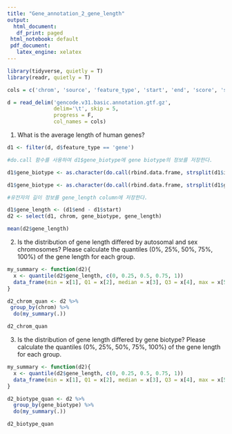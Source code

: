 ```yaml
---
title: "Gene_annotation_2_gene_length"
output: 
  html_document:
   df_print: paged
 html_notebook: default
 pdf_document:
   latex_engine: xelatex
---
```


```r
library(tidyverse, quietly = T)
library(readr, quietly = T)

cols = c('chrom', 'source', 'feature_type', 'start', 'end', 'score', 'strand', 'phase', 'info')

d = read_delim('gencode.v31.basic.annotation.gtf.gz', 
               delim='\t', skip = 5, 
               progress = F,
               col_names = cols)
```

1. What is the average length of human genes?

```r
d1 <- filter(d, d$feature_type == 'gene')

#do.call 함수를 사용하여 d1$gene_biotype에 gene biotype의 정보를 저장한다.

d1$gene_biotype <- as.character(do.call(rbind.data.frame, strsplit(d1$info, 'gene_type\\s+"'))[[2]])

d1$gene_biotype <- as.character(do.call(rbind.data.frame, strsplit(d1$gene_biotype, '\\"'))[[1]])

#유전자의 길이 정보를 gene_length column에 저장한다.

d1$gene_length <- (d1$end - d1$start)
d2 <- select(d1, chrom, gene_biotype, gene_length)

mean(d2$gene_length)
```

2. Is the distribution of gene length differed by autosomal and sex chromosomes? Please calculate the quantiles (0%, 25%, 50%, 75%, 100%) of the gene length for each group.

```r
my_summary <- function(d2){
  x <- quantile(d2$gene_length, c(0, 0.25, 0.5, 0.75, 1))
  data_frame(min = x[1], Q1 = x[2], median = x[3], Q3 = x[4], max = x[5])
}

d2_chrom_quan <- d2 %>% 
 group_by(chrom) %>% 
  do(my_summary(.))

d2_chrom_quan
```

3. Is the distribution of gene length differed by gene biotype? Please calculate the quantiles (0%, 25%, 50%, 75%, 100%) of the gene length for each group.

```r
my_summary <- function(d2){
  x <- quantile(d2$gene_length, c(0, 0.25, 0.5, 0.75, 1))
  data_frame(min = x[1], Q1 = x[2], median = x[3], Q3 = x[4], max = x[5])
}

d2_biotype_quan <- d2 %>% 
  group_by(gene_biotype) %>% 
  do(my_summary(.))

d2_biotype_quan
```

